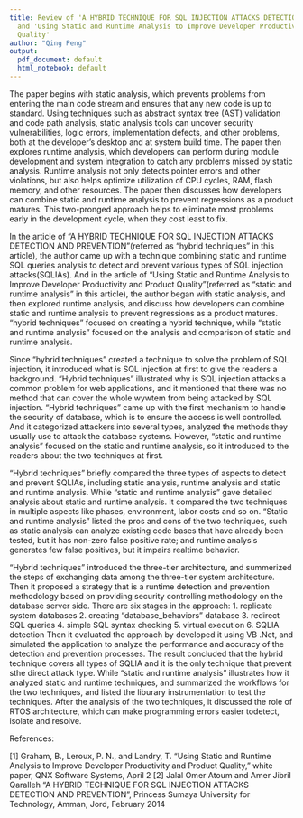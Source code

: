 ```yaml
---
title: Review of 'A HYBRID TECHNIQUE FOR SQL INJECTION ATTACKS DETECTION AND PREVENTION'
  and 'Using Static and Runtime Analysis to Improve Developer Productivity and Product
  Quality'
author: "Qing Peng"
output:
  pdf_document: default
  html_notebook: default
---
```


The paper begins with static analysis, which prevents problems from entering the main code
stream and ensures that any new code is up to standard. Using techniques such as abstract
syntax tree (AST) validation and code path analysis, static analysis tools can uncover security
vulnerabilities, logic errors, implementation defects, and other problems, both at the developer’s
desktop and at system build time. The paper then explores runtime analysis, which developers
can perform during module development and system integration to catch any problems missed
by static analysis. Runtime analysis not only detects pointer errors and other violations, but also
helps optimize utilization of CPU cycles, RAM, flash memory, and other resources.
The paper then discusses how developers can combine static and runtime analysis to prevent
regressions as a product matures. This two-pronged approach helps to eliminate most problems
early in the development cycle, when they cost least to fix. 

In the article of "A HYBRID TECHNIQUE FOR SQL INJECTION ATTACKS DETECTION AND PREVENTION"(referred as "hybrid techniques" in this article), the author came up with a technique combining static and runtime SQL queries analysis to detect and prevent various types of SQL injection attacks(SQLIAs). And in the article of "Using Static and Runtime Analysis to Improve Developer Productivity and Product Quality"(referred as "static and runtime analysis" in this article), the author began with static analysis, and then explored runtime analysis, and discuss how developers can combine static and runtime analysis to prevent regressions as a product matures. "hybrid techniques" focused on creating a hybrid technique, while "static and runtime analysis" focused on the analysis and comparison of static and runtime analysis.

Since "hybrid techniques" created a technique to solve the problem of SQL injection, it introduced what is SQL injection at first to give the readers a background. "Hybrid techniques" illustrated why is SQL injection attacks a common problem for web applications, and it mentioned that there was no method that can cover the whole wywtem from being attacked by SQL injection. "Hybrid techniques" came up with the first mechanism to handle the security of database, which is to ensure the access is well controlled. And it categorized attackers into several types, analyzed the methods they usually use to attack the database systems. However, "static and runtime analysis" focused on the static and runtime analysis, so it introduced to the readers about the two techniques at first.

"Hybrid techniques" briefly compared the three types of aspects to detect and prevent SQLIAs, including static analysis, runtime analysis and static and runtime analysis. While "static and runtime analysis" gave detailed analysis about static and runtime analysis. It compared the two techniques in multiple aspects like phases, environment, labor costs and so on. "Static and runtime analysis" listed the pros and cons of the two techniques, such as static analysis can analyze existing code bases that have already been tested, but it has non-zero false positive rate; and runtime analysis generates few false positives, but it impairs realtime behavior. 

"Hybrid techniques" introduced the three-tier architecture, and summerized the steps of exchanging data among the three-tier system architecture. Then it proposed a strategy that is a runtime detection and prevention methodology based on providing security controlling methodology on the database server side. There are six stages in the approach:
1. replicate system databases
2. creating "database_behaviors" database
3. redirect SQL queries
4. simple SQL syntax checking
5. virtual execution
6. SQLIA detection
Then it evaluated the approach by developed it using VB .Net, and simulated the application to analyze the performance and accuracy of the detection and prevention processes. The result concluded that the hybrid technique covers all types of SQLIA and it is the only technique that prevent sthe direct attack type. While "static and runtime analysis" illustrates how it analyzed static and runtime techniques, and summarized the workflows for the two techniques, and listed the liburary instrumentation to test the techniques. After the analysis of the two techniques, it discussed the role of RTOS architecture, which can make programming errors easier todetect, isolate and resolve.


References:

[1] Graham, B., Leroux, P. N., and  Landry, T. "Using Static and Runtime Analysis to Improve Developer Productivity and Product Quality,"  white paper, QNX Software Systems, April 2
[2] Jalal Omer Atoum and  Amer Jibril Qaralleh "A HYBRID TECHNIQUE FOR SQL INJECTION ATTACKS DETECTION AND PREVENTION", Princess Sumaya University for Technology, Amman, Jord, February 2014














